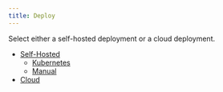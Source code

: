 ```yaml
---
title: Deploy
---
```


<head>
    <meta name="title" content="Deploy | Redpanda Docs"/>
    <meta name="description" content="Deploy."/>
</head>

Select either a self-hosted deployment or a cloud deployment.

  - [Self-Hosted](../deploy/deployment-option/self-hosted)
    - [Kubernetes](../deploy/deployment-option/self-hosted/kubernetes)
    - [Manual](../deploy/deployment-option/self-hosted/manual)
  - [Cloud](../deploy/deployment-option/cloud)